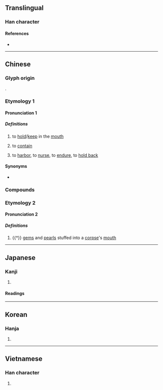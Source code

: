 {{character info/new}}
==Translingual==

===Han character===
{{Han char|rn=30|rad=口|as=04|sn=7|four=80602|canj=OINR|ids=⿱今口}}

====References====
* {{Han ref|kx=0178.140|dkj=03350|dj=0395.190|hdz=10592.010|uh=542B|ud=21547|bh=A774|bd=42868}}

----

==Chinese==

===Glyph origin===
{{Han etym}}
{{Han compound|今|口|c1=p|c2=s|t2=mouth|ls=psc}}.

===Etymology 1===
{{zh-forms}}

====Pronunciation 1====
{{zh-pron
|m=hán
|c=ham4
|h=pfs=hàm
|mn=hâm/kâm/kâⁿ
|mn_note=hâm - literary; kâm/kâⁿ - vernacular
|mc=y
|oc=y
|cat=v
}}

=====Definitions=====
{{zh-hanzi}}

# to [[hold]]/[[keep]] in the [[mouth]]
#: {{zh-x|含 住 支 煙|to '''hold''' a cigarette in the mouth|C}}
# to [[contain]]
#: {{zh-x|含-鉛 油漆|lead paint}}
#: {{zh-x|眼-裡 含-著[着] 淚|tears in the eyes}}
# to [[harbor]], to [[nurse]], to [[endure]], to [[hold back]]
#: {{zh-x|含恨|to nurse hatred}}

====Synonyms====
* {{sense|to hold in the mouth}} {{zh-l|銜}}

===Compounds===
{{zh-der|含笑|含渾|含垢忍恥|含含糊糊|含糊其辭|含羞草|含玉|含血噀人|含羞|含漱劑|含垢|含沙量|含有|含蓄渾厚|含冤負屈|含英|含沙射影|含蓄|含垢藏疾|含光|含弘|含酸|不含糊|含齒戴髮|含混|含霜|含宥|內含|含味|含淚|含苞待放|忍尤含詬|含血噴人|含笑花|含量|忍辱含垢|含情脈脈|忍恥含羞|忍恥含垢|含息|含冤昭雪|含義|含飯|大含細入|含飴弄孫|含苞未放|含水層|含囈|含英咀華|含悲|含臉|含垢納汙|含垢忍辱|含苞|含恨|含水物|吞吐含蓄|含情|含秀|含殮|含怒|含涕|含貝|含悲忍淚|含章|含糊不清|含糊|含辛茹苦|含荼|含苞欲放|含笑入地|含生|含煙籠霧|含水量|含毫|含括|含怨|含嚬|含哺鼓腹|含意|含羞忍辱|包含|含冤|含葩|含蓼問疾|忍辱含羞|含蘊|百卉含英|斯陀含|暗含|戴髮含齒|風木含悲|阿那含|薄面含嗔|齒如含貝|鼓腹含哺|蘊藉含蓄|蘊含|負屈含冤|隱含|羅含夢鳥|茹苦含辛}}

===Etymology 2===
{{zh-forms|alt=琀}}

====Pronunciation 2====
{{zh-pron|
|m=hàn
|cat=n
}}

=====Definitions=====
{{zh-hanzi}}

# {{†}} [[gems]] and [[pearls]] stuffed into a [[corpse]]'s [[mouth]]

----

==Japanese==

===Kanji===
{{ja-kanji|grade=c|rs=口04}}

# {{defn|lang=ja|sort=口04}}

====Readings====
{{ja-readings
|goon=ごん
|kanon=かん
|kanyoon=がん
|kun=ふく-む, ふく-める
}}

----

==Korean==

===Hanja===
{{ko-hanja|hangeul=함}}

# {{defn|lang=ko|sort=口04}}

----

==Vietnamese==

===Han character===
{{vi-hantu|hàm|rs=口04}}

# {{defn|lang=vi|sort=口04}}